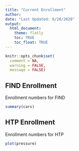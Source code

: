 ```yaml
---
title: "Current Enrollment"
author: 
date: "Last Updated: 6/20/2020"
output: 
  html_document:
    theme: flatly
    toc: TRUE
    toc_float: TRUE
---
```


```r
knitr::opts_chunk$set(
  comment = NA,
  warning = FALSE,
  message = FALSE)
```

## FIND Enrollment

Enrollment numbers for FIND

```r
summary(cars)
```

## HTP Enrollment

Enrollment numbers for HTP

```r
plot(pressure)
```

